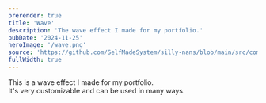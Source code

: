 ```yaml
---
prerender: true
title: 'Wave'
description: 'The wave effect I made for my portfolio.'
pubDate: '2024-11-25'
heroImage: '/wave.png'
source: 'https://github.com/SelfMadeSystem/silly-nans/blob/main/src/components/Wave.tsx'
fullWidth: true
---
```



<div class="relative h-48 w-full">
  <Wave fill="#fde68a" client:load />
</div>

<div class="flex h-64 items-center justify-center bg-amber-200 text-center">
  This is a wave effect I made for my portfolio.
</div>

<div class="relative h-48 w-full -scale-100 bg-lime-200">
  <Wave fill="#fde68a" neon client:load />
</div>

<div class="flex h-64 items-center justify-center bg-lime-200 text-center">
  It's very customizable and can be used in many ways.
</div>

<div class="relative h-48 w-full bg-lime-200">
  <Wave fill="#f1f5f9" neon neonClipped client:load />
</div>
